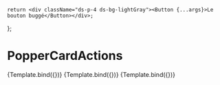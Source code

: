 
<Meta title="Components/ButtonApp" component={PopperCardActions} />

    return <div className="ds-p-4 ds-bg-lightGray"><Button {...args}>Le bouton buggé</Button></div>;
};

# PopperCardActions

<Canvas>
    <Story
        name="Already included"
        args={{
            variant: 'contained',
            color: 'light',
            disabled: true,
            classes: {
                typography: '!ds-text-light-500',
            },
        }}
    >
        {Template.bind({})}
    </Story>
    <Story
        name="Color in styles"
        args={{
            variant: 'contained',
            style: {
                color: '#f00',
            },
            classes: {
                typography: '!ds-text-light-500',
            },
        }}
    >
        {Template.bind({})}
    </Story>
    <Story
        name="Color in styles/2"
        args={{
            variant: 'outlined',
            style: {
                color: '#fff',
            },
        }}
    >
        {Template.bind({})}
    </Story>
</Canvas>
